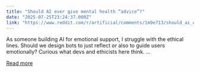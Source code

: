 ```yaml
---
title: "Should AI ever give mental health “advice”?"
date: "2025-07-25T23:24:37.000Z"
link: "https://www.reddit.com/r/artificial/comments/1m9e713/should_ai_ever_give_mental_health_advice/"
---
```


As someone building AI for emotional support, I struggle with the ethical lines. Should we design bots to just reflect or also to guide users emotionally? Curious what devs and ethicists here think.
 ...

[Read more](https://www.reddit.com/r/artificial/comments/1m9e713/should_ai_ever_give_mental_health_advice/)
